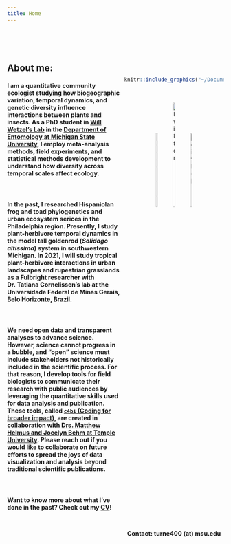 ```yaml
---
title: Home
---
```


<style>
.column-left{
  float: left;
  width: 52%;
  text-align: left;
}
.column-center{
  display: inline-block;
  width: 33%;
  text-align: center;
}
.column-right{
  float: right;
  width: 46%;
  text-align: center;
}
</style>

<style>
.vscroll-plot {
    width: 400px;
    height: 800px;
    overflow-y: scroll;
    overflow-x: hidden;
}
</style>


<br />
<br />

<div class="column-left">
## **About me:**
#### I am a quantitative community ecologist studying how biogeographic variation, temporal dynamics, and genetic diversity influence interactions between plants and insects. As a PhD student in [Will Wetzel's Lab](https://wetzellab.com/) in the [Department of Entomology at Michigan State University](https://www.canr.msu.edu/ent/), I employ meta-analysis methods, field experiments, and statistical methods development to understand how diversity across temporal scales affect ecology. 

<br />

#### In the past, I researched Hispaniolan frog and toad phylogenetics and urban ecosystem serices in the Philadelphia region. Presently, I study plant-herbivore temporal dynamics in the model tall goldenrod (_Solidago altissima_) system in southwestern Michigan. In 2021, I will study tropical plant-herbivore interactions in urban landscapes and rupestrian grasslands as a Fulbright researcher with Dr. Tatiana Cornelissen's lab at the Universidade Federal de Minas Gerais, Belo Horizonte, Brazil.

<br />

#### We need open data and transparent analyses to advance science. However, science cannot progress in a bubble, and "open" science must include stakeholders not historically included in the scientific process. For that reason, I develop tools for field biologists to communicate their research with public audiences by leveraging the quantitative skills used for data analysis and publication. These tools, called [`c4bi` (Coding for broader impact)](https://dbturner.github.io/c4bi), are created in collaboration with [Drs. Matthew Helmus and Jocelyn Behm at Temple University](https://www.iecolab.org/). Please reach out if you would like to collaborate on future efforts to spread the joys of data visualization and analysis beyond traditional scientific publications.

<br />

#### Want to know more about what I've done in the past? Check out my [CV](https://dbturner.github.io/cv/cv.html)!

</div>
<br />
<br />

<div class="column-right">
```r
knitr::include_graphics("~/Documents/GitHub/dbturner.github.io/pics/homePic_14November2019.jpg")
```
<br />

[![google scholar](~/Documents/GitHub/dbturner.github.io/pics/googlescholarLogo.png){#id .class width=14% height=21%}](https://scholar.google.com/citations?hl=en&user=K5aIPOwAAAAJ)      [![twitter](~/Documents/GitHub/dbturner.github.io/pics/twitterLogo.png){#id .class width=17% height=25%}](https://twitter.com/danbtweeter)      [![github](~/Documents/GitHub/dbturner.github.io/pics/githubLogo.png){#id .class width=14% height=21%}](https://github.com/dbturner)    

#### Contact: turne400 (at) msu.edu
</div>